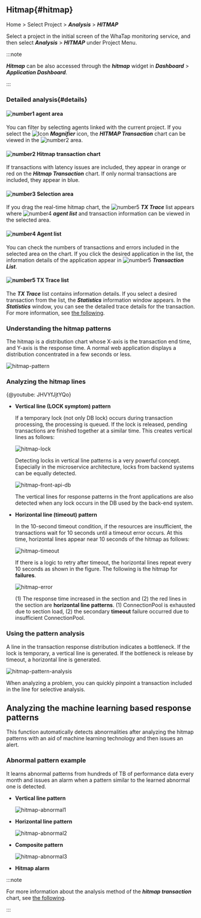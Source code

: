## Hitmap{#hitmap}

Home > Select Project > **_Analysis_** > **_HITMAP_**

Select a project in the initial screen of the WhaTap monitoring service, and then select **_Analysis_** > **_HITMAP_** under Project Menu. 

:::note

**_Hitmap_** can be also accessed through the **_hitmap_** widget in **_Dashboard_** > **_Application Dashboard_**.

:::

### Detailed analysis{#details}

<ImgLang img='tx-hitmap.png' desc='Hitmap' />

#### ![number1](/img/number-01.png) agent area

You can filter by selecting agents linked with the current project. If you select the ![Icon](/img/ic-search-on-press.svg) **_Magnifier_** icon, the **_HITMAP Transaction_** chart can be viewed in the ![number2](/img/number-02.png) area.

#### ![number2](/img/number-02.png) Hitmap transaction chart

If transactions with latency issues are included, they appear in <span class='ov5ud10'>orange</span> or <span class='etrs'>red</span> on the **_Hitmap Transaction_** chart. If only normal transactions are included, they appear in <span class='woer'>blue</span>.

#### ![number3](/img/number-03.png) Selection area

If you drag the real-time hitmap chart, the ![number5](/img/number-05.png) **_TX Trace_** list appears where ![number4](/img/number-04.png) **_agent list_** and transaction information can be viewed in the selected area.

#### ![number4](/img/number-04.png) Agent list

You can check the numbers of transactions and errors included in the selected area on the chart. If you click the desired application in the list, the information details of the application appear in ![number5](/img/number-05.png) **_Transaction List_**.

#### ![number5](/img/number-05.png) TX Trace list

The **_TX Trace_** list contains information details. If you select a desired transaction from the list, the **_Statistics_** information window appears. In the **_Statistics_** window, you can see the detailed trace details for the transaction. For more information, see [the following](trs-profile#details).

### Understanding the hitmap patterns

The hitmap is a distribution chart whose X-axis is the transaction end time, and Y-axis is the response time. A normal web application displays a distribution concentrated in a few seconds or less.

![hitmap-pattern](https://img.whatap.io/media/user_guide_application/analysis/h0.png)

### Analyzing the hitmap lines

{@youtube: JHVYfJjtYQo}

-   **Vertical line (LOCK symptom) pattern**  

    If a temporary lock (not only DB lock) occurs during transaction processing, the processing is queued. If the lock is released, pending transactions are finished together at a similar time. This creates vertical lines as follows:

    ![hitmap-lock](https://img.whatap.io/media/user_guide_application/analysis/h3.png)

    Detecting locks in vertical line patterns is a very powerful concept. Especially in the microservice architecture, locks from backend systems can be equally detected.

    ![hitmap-front-api-db](https://img.whatap.io/media/user_guide_application/analysis/h8.png)

    The vertical lines for response patterns in the front applications are also detected when any lock occurs in the DB used by the back-end system.

-   **Horizontal line (timeout) pattern**  

    In the 10-second timeout condition, if the resources are insufficient, the transactions wait for 10 seconds until a timeout error occurs. At this time, horizontal lines appear near 10 seconds of the hitmap as follows:

    ![hitmap-timeout](https://img.whatap.io/media/user_guide_application/analysis/h2.png)

    If there is a logic to retry after timeout, the horizontal lines repeat every 10 seconds as shown in the figure. The following is the hitmap for **failures**.

    ![hitmap-error](https://img.whatap.io/media/user_guide_application/analysis/h7.png)

    (1) The response time increased in the section and (2) the red lines in the section are **horizontal line patterns**. (1) ConnectionPool is exhausted due to section load, (2) the secondary **timeout** failure occurred due to insufficient ConnectionPool.

### Using the pattern analysis

A line in the transaction response distribution indicates a bottleneck. If the lock is temporary, a vertical line is generated. If the bottleneck is release by timeout, a horizontal line is generated.

![hitmap-pattern-analysis](https://img.whatap.io/media/user_guide_application/analysis/h4.png)

When analyzing a problem, you can quickly pinpoint a transaction included in the line for selective analysis.

## Analyzing the machine learning based response patterns

This function automatically detects abnormalities after analyzing the hitmap patterns with an aid of machine learning technology and then issues an alert.

<ImgLang img='ml-pattern.png' desc='Machine learning analytics' />

### Abnormal pattern example

It learns abnormal patterns from hundreds of TB of performance data every month and issues an alarm when a pattern similar to the learned abnormal one is detected.

-   **Vertical line pattern**  

    ![hitmap-abnormal1](https://img.whatap.io/media/user_guide_application/analysis/h3.png)

-   **Horizontal line pattern**  

    ![hitmap-abnormal2](https://img.whatap.io/media/user_guide_application/analysis/h2.png)

-   **Composite pattern**  

    ![hitmap-abnormal3](https://img.whatap.io/media/user_guide_application/analysis/h7.png)

-   **Hitmap alarm**  

    <ImgLang img='ai-alert.png' desc='hitmap ai alert' />

:::note

For more information about the analysis method of the **_hitmap transaction_** chart, see [the following](../best-practice-guides/about-apm-hitmap-class).

:::
